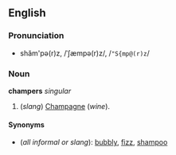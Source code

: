 ==English==
===Pronunciation===
*shăm'pə(r)z, /ˈʃæmpə(r)z/, /<tt>"S{mp@(r)z</tt>/

===Noun===
'''champers''' ''singular''

#(''slang'') [[Champagne]] (''wine'').

====Synonyms====
*(''all informal or slang''): [[bubbly]], [[fizz]], [[shampoo]]